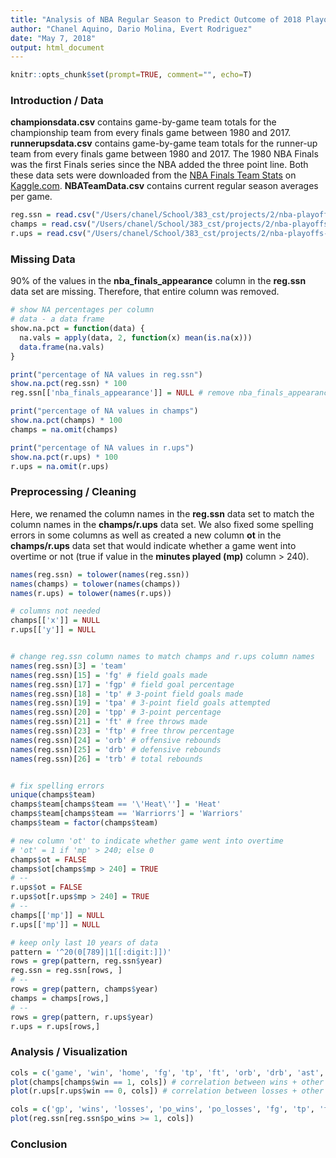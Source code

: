 ```yaml
---
title: "Analysis of NBA Regular Season to Predict Outcome of 2018 Playoffs"
author: "Chanel Aquino, Dario Molina, Evert Rodriguez"
date: "May 7, 2018"
output: html_document
---
```


```r
knitr::opts_chunk$set(prompt=TRUE, comment="", echo=T)
```

### Introduction / Data
__championsdata.csv__ contains game-by-game team totals for the championship team from every finals game between 1980 and 2017. __runnerupsdata.csv__ contains game-by-game team totals for the runner-up team from every finals game between 1980 and 2017. The 1980 NBA Finals was the first Finals series since the NBA added the three point line. Both these data sets were downloaded from the [NBA Finals Team Stats](https://www.kaggle.com/daverosenman/nba-finals-team-stats) on [Kaggle.com](kaggle.com). __NBATeamData.csv__ contains current regular season averages per game. 
```r
reg.ssn = read.csv("/Users/chanel/School/383_cst/projects/2/nba-playoffs-predictor/NBATeamData.csv", na.strings=c('N/A', 'NA'))
champs = read.csv("/Users/chanel/School/383_cst/projects/2/nba-playoffs-predictor/nba-finals-team-stats/championsdata.csv", na.strings=c('N/A', 'NA'))
r.ups = read.csv("/Users/chanel/School/383_cst/projects/2/nba-playoffs-predictor/nba-finals-team-stats/runnerupsdata.csv", na.strings=c('N/A', 'NA'))
```

### Missing Data
90% of the values in the __nba_finals_appearance__ column in the __reg.ssn__ data set are missing. Therefore, that entire column was removed.
```r
# show NA percentages per column
# data - a data frame
show.na.pct = function(data) {
  na.vals = apply(data, 2, function(x) mean(is.na(x)))
  data.frame(na.vals)
}

print("percentage of NA values in reg.ssn")
show.na.pct(reg.ssn) * 100
reg.ssn[['nba_finals_appearance']] = NULL # remove nba_finals_appearance column

print("percentage of NA values in champs")
show.na.pct(champs) * 100
champs = na.omit(champs)

print("percentage of NA values in r.ups")
show.na.pct(r.ups) * 100
r.ups = na.omit(r.ups)
```


### Preprocessing / Cleaning
Here, we renamed the column names in the __reg.ssn__ data set to match the column names in the __champs/r.ups__ data set. We also fixed some spelling errors in some columns as well as created a new column __ot__ in the __champs/r.ups__ data set that would indicate whether a game went into overtime or not (true if value in the __minutes played (mp)__ column > 240).
```r
names(reg.ssn) = tolower(names(reg.ssn))
names(champs) = tolower(names(champs))
names(r.ups) = tolower(names(r.ups))

# columns not needed
champs[['x']] = NULL
r.ups[['y']] = NULL


# change reg.ssn column names to match champs and r.ups column names
names(reg.ssn)[3] = 'team'
names(reg.ssn)[15] = 'fg' # field goals made
names(reg.ssn)[17] = 'fgp' # field goal percentage
names(reg.ssn)[18] = 'tp' # 3-point field goals made
names(reg.ssn)[19] = 'tpa' # 3-point field goals attempted
names(reg.ssn)[20] = 'tpp' # 3-point percentage
names(reg.ssn)[21] = 'ft' # free throws made
names(reg.ssn)[23] = 'ftp' # free throw percentage
names(reg.ssn)[24] = 'orb' # offensive rebounds
names(reg.ssn)[25] = 'drb' # defensive rebounds
names(reg.ssn)[26] = 'trb' # total rebounds


# fix spelling errors
unique(champs$team)
champs$team[champs$team == '\'Heat\''] = 'Heat'
champs$team[champs$team == 'Warriorrs'] = 'Warriors'
champs$team = factor(champs$team)

# new column 'ot' to indicate whether game went into overtime
# 'ot' = 1 if 'mp' > 240; else 0
champs$ot = FALSE
champs$ot[champs$mp > 240] = TRUE
# --
r.ups$ot = FALSE
r.ups$ot[r.ups$mp > 240] = TRUE
# --
champs[['mp']] = NULL
r.ups[['mp']] = NULL

# keep only last 10 years of data
pattern = '^20(0[789]|1[[:digit:]])'
rows = grep(pattern, reg.ssn$year)
reg.ssn = reg.ssn[rows, ]
# --
rows = grep(pattern, champs$year)
champs = champs[rows,]
# --
rows = grep(pattern, r.ups$year)
r.ups = r.ups[rows,]
```

### Analysis / Visualization
```r
cols = c('game', 'win', 'home', 'fg', 'tp', 'ft', 'orb', 'drb', 'ast', 'stl', 'blk', 'tov', 'pf', 'pts', 'ot')
plot(champs[champs$win == 1, cols]) # correlation between wins + other columns
plot(r.ups[r.ups$win == 0, cols]) # correlation between losses + other columns

cols = c('gp', 'wins', 'losses', 'po_wins', 'po_losses', 'fg', 'tp', 'ft', 'orb', 'drb', 'ast', 'stl', 'tov', 'blk', 'pts')
plot(reg.ssn[reg.ssn$po_wins >= 1, cols])
```

### Conclusion